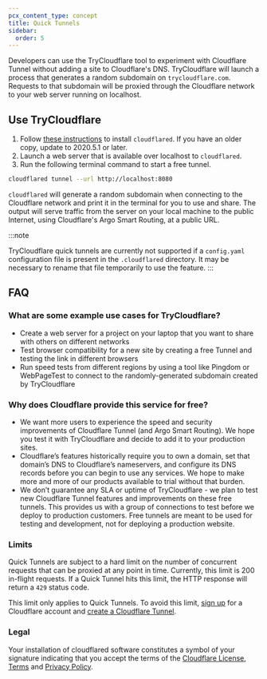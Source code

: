 ```yaml
---
pcx_content_type: concept
title: Quick Tunnels
sidebar:
  order: 5
---
```


Developers can use the TryCloudflare tool to experiment with Cloudflare Tunnel without adding a site to Cloudflare's DNS. TryCloudflare will launch a process that generates a random subdomain on `trycloudflare.com`. Requests to that subdomain will be proxied through the Cloudflare network to your web server running on localhost.

## Use TryCloudflare

1. Follow [these instructions](/cloudflare-one/connections/connect-networks/downloads/) to install `cloudflared`. If you have an older copy, update to 2020.5.1 or later.
2. Launch a web server that is available over localhost to `cloudflared`.
3. Run the following terminal command to start a free tunnel.

```sh
cloudflared tunnel --url http://localhost:8080
```

`cloudflared` will generate a random subdomain when connecting to the Cloudflare network and print it in the terminal for you to use and share. The output will serve traffic from the server on your local machine to the public Internet, using Cloudflare's Argo Smart Routing, at a public URL.

:::note

TryCloudflare quick tunnels are currently not supported if a `config.yaml` configuration file is present in the `.cloudflared` directory. It may be necessary to rename that file temporarily to use the feature.
:::

## FAQ

### What are some example use cases for TryCloudflare?

- Create a web server for a project on your laptop that you want to share with others on different networks
- Test browser compatibility for a new site by creating a free Tunnel and testing the link in different browsers
- Run speed tests from different regions by using a tool like Pingdom or WebPageTest to connect to the randomly-generated subdomain created by TryCloudflare

### Why does Cloudflare provide this service for free?

- We want more users to experience the speed and security improvements of Cloudflare Tunnel (and Argo Smart Routing). We hope you test it with TryCloudflare and decide to add it to your production sites.
- Cloudflare’s features historically require you to own a domain, set that domain’s DNS to Cloudflare’s nameservers, and configure its DNS records before you can begin to use any services. We hope to make more and more of our products available to trial without that burden.
- We don’t guarantee any SLA or uptime of TryCloudflare - we plan to test new Cloudflare Tunnel features and improvements on these free tunnels. This provides us with a group of connections to test before we deploy to production customers. Free tunnels are meant to be used for testing and development, not for deploying a production website.

### Limits

Quick Tunnels are subject to a hard limit on the number of concurrent requests that can be proxied at any point in time. Currently, this limit is 200 in-flight requests. If a Quick Tunnel hits this limit, the HTTP response will return a `429` status code.

This limit only applies to Quick Tunnels. To avoid this limit, [sign up](https://dash.cloudflare.com/sign-up) for a Cloudflare account and [create a Cloudflare Tunnel](/cloudflare-one/connections/connect-networks/get-started/).

### Legal

Your installation of cloudflared software constitutes a symbol of your signature indicating that you accept the terms of the [Cloudflare License](/cloudflare-one/connections/connect-networks/downloads/license/), [Terms](https://www.cloudflare.com/terms/) and [Privacy Policy](https://www.cloudflare.com/privacypolicy/).
